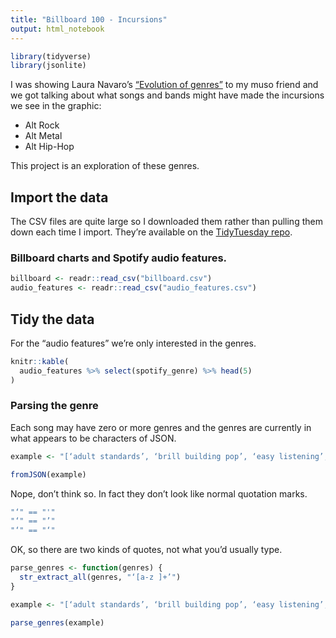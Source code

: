 ```yaml
---
title: "Billboard 100 - Incursions"
output: html_notebook
---
```


```r
library(tidyverse)
library(jsonlite)
```

I was showing Laura Navaro's ["Evolution of genres"](https://github.com/lau-cloud/TidyTuesdaycode/tree/master/Billboard) to my muso friend and we got talking about what songs and bands might have made the incursions we see in the graphic:

* Alt Rock
* Alt Metal
* Alt Hip-Hop

This project is an exploration of these genres.

## Import the data

The CSV files are quite large so I downloaded them rather than pulling them down each time I import. They're available on the [TidyTuesday repo](https://github.com/rfordatascience/tidytuesday/tree/master/data/2021/2021-09-14). 

### Billboard charts and Spotify audio features.
```r
billboard <- readr::read_csv("billboard.csv")
audio_features <- readr::read_csv("audio_features.csv")
```

## Tidy the data

For the "audio features" we're only interested in the genres.

```r
knitr::kable(
  audio_features %>% select(spotify_genre) %>% head(5)
)
```
### Parsing the genre

Each song may have zero or more genres and the genres are currently in what appears to be characters of JSON.
```r
example <- "[‘adult standards’, ‘brill building pop’, ‘easy listening’, ‘mellow gold’]"

fromJSON(example)
```

Nope, don't think so. In fact they don't look like normal quotation marks.

```r
"‘" == "'"
"‘" == "’"
"‘" == "‘"
```
OK, so there are two kinds of quotes, not what you'd usually type.
```r
parse_genres <- function(genres) {
  str_extract_all(genres, "‘[a-z ]+’")
}

example <- "[‘adult standards’, ‘brill building pop’, ‘easy listening’, ‘mellow gold’]"

parse_genres(example)
```

